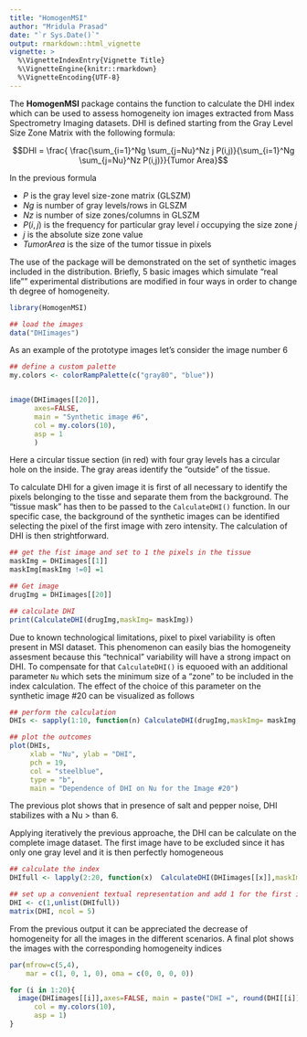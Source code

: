 ```yaml
---
title: "HomogenMSI"
author: "Mridula Prasad"
date: "`r Sys.Date()`"
output: rmarkdown::html_vignette
vignette: >
  %\VignetteIndexEntry{Vignette Title}
  %\VignetteEngine{knitr::rmarkdown}
  %\VignetteEncoding{UTF-8}
---
```



The **HomogenMSI** package contains the function to calculate the DHI index which can be used to assess homogeneity ion images extracted from Mass Spectrometry Imaging datasets. DHI is defined starting from the Gray Level Size Zone Matrix with the following formula:

 $$DHI = \frac{ \frac{\sum_{i=1}^Ng \sum_{j=Nu}^Nz j P(i,j)}{\sum_{i=1}^Ng \sum_{j=Nu}^Nz P(i,j)}}{Tumor Area}$$

In the previous formula

* $P$ is the gray level size-zone matrix (GLSZM)
* $Ng$ is number of gray levels/rows in GLSZM
* $Nz$ is number of size zones/columns in GLSZM
* $P(i,j)$ is the frequency for particular gray level $i$ occupying the size zone $j$
* $j$ is the absolute size zone value
* $Tumor Area$ is the size of the tumor tissue in pixels

The use of the package will be demonstrated on the set of synthetic images included in the distribution. Briefly, 5 basic images which simulate
"real life"" experimental distributions are modified in four ways in order to change th degree of homogeneity.

```r
library(HomogenMSI)

## load the images
data("DHIimages")
```

As an example of the prototype images let's consider the image number 6

```r
## define a custom palette 
my.colors <- colorRampPalette(c("gray80", "blue"))


image(DHIimages[[20]],
      axes=FALSE, 
      main = "Synthetic image #6",
      col = my.colors(10),
      asp = 1
      )
```


Here a circular tissue section (in red) with four gray levels has a circular hole on the inside. The gray areas identify the "outside" of the tissue. 

To calculate DHI for a given image it is first of all necessary to identify the pixels belonging to the tisse and separate them from the background. The "tissue mask" has then to be passed to the `CalculateDHI()` function. In our specific case, the background of the synthetic images can be identified selecting the pixel of the first image with zero intensity. The calculation of DHI is then strightforward. 

```r
## get the fist image and set to 1 the pixels in the tissue
maskImg = DHIimages[[1]]
maskImg[maskImg !=0] =1

## Get image 
drugImg = DHIimages[[20]]

## calculate DHI
print(CalculateDHI(drugImg,maskImg= maskImg))
```

Due to known technological limitations, pixel to pixel variability is often present in MSI dataset. This phenomenon can easily bias the homogeneity assesment because this "technical" variability will have a strong impact on DHI. To compensate for that `CalculateDHI()` is equooed with an additional parameter `Nu` which sets the minimum size of a "zone" to be included in the index calculation. The effect of the choice of this parameter on the synthetic image #20 can be visualized as follows

```r
## perform the calculation
DHIs <- sapply(1:10, function(n) CalculateDHI(drugImg,maskImg= maskImg, Nu = n))

## plot the outcomes
plot(DHIs,
     xlab = "Nu", ylab = "DHI",
     pch = 19, 
     col = "steelblue",
     type = "b",
     main = "Dependence of DHI on Nu for the Image #20")
```

The previous plot shows that in presence of salt and pepper noise, DHI stabilizes with a Nu > than 6. 

Applying iteratively the previous approache, the DHI can be calculate on the complete image dataset. The first image have to be excluded since it has only one gray level and it is then perfectly homogeneous 

```r
## calculate the index
DHIfull <- lapply(2:20, function(x)  CalculateDHI(DHIimages[[x]],maskImg= maskImg, Nu = 5))

## set up a convenient textual representation and add 1 for the first image
DHI <- c(1,unlist(DHIfull))
matrix(DHI, ncol = 5)
```

From the previous output it can be appreciated the decrease of homogeneity for all the images in the different scenarios. A final plot shows the images with the corresponding homogeneity indices

```r
par(mfrow=c(5,4), 
    mar = c(1, 0, 1, 0), oma = c(0, 0, 0, 0)) 

for (i in 1:20){
  image(DHIimages[[i]],axes=FALSE, main = paste("DHI =", round(DHI[[i]],4), sep = ""),
      col = my.colors(10),
      asp = 1)
}

```

















